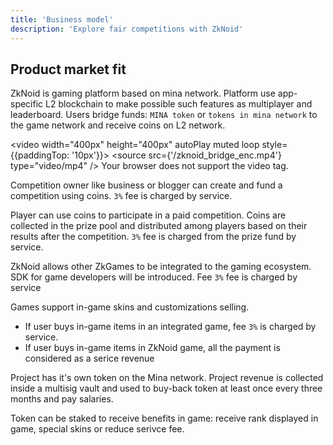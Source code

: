 ```yaml
---
title: 'Business model'
description: 'Explore fair competitions with ZkNoid'
---
```


## Product market fit

ZkNoid is gaming platform based on mina network. 
Platform use app-specific L2 blockchain to make possible such features as multiplayer and leaderboard.
Users bridge funds: `MINA token` or `tokens in mina network` to the game network and receive coins on L2 network.

<video width="400px" height="400px" autoPlay muted loop style={{paddingTop: '10px'}}>
  <source src={'/zknoid_bridge_enc.mp4'} type="video/mp4" />
    Your browser does not support the video tag.
</video>

Competition owner like business or blogger can create and fund a competition using coins. 
`3%` fee is charged by service.

Player can use coins to participate in a paid competition. 
Coins are collected in the prize pool and distributed among players based on their results after the competition.
`3%` fee is charged from the prize fund by service.

ZkNoid allows other ZkGames to be integrated to the gaming ecosystem. 
SDK for game developers will be introduced. Fee `3%` fee is charged by service

Games support in-game skins and customizations selling. 
- If user buys in-game items in an integrated game, fee `3%` is charged by service.
- If user buys in-game items in ZkNoid game, all the payment is considered as a serice revenue

Project has it's own token on the Mina network.
Project revenue is collected inside a multisig vault and used to buy-back token at least once every three months and pay salaries.

Token can be staked to receive benefits in game: receive rank displayed in game, special skins or reduce serivce fee.

